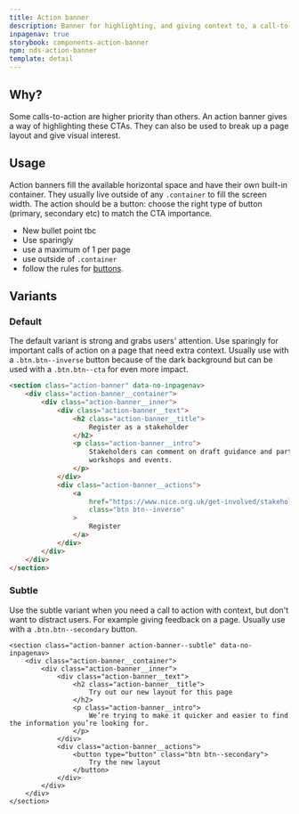 ```yaml
---
title: Action banner
description: Banner for highlighting, and giving context to, a call-to-action
inpagenav: true
storybook: components-action-banner
npm: nds-action-banner
template: detail
---
```


## Why?

Some calls-to-action are higher priority than others. An action banner gives a way of highlighting these CTAs. They can also be used to break up a page layout and give visual interest.

## Usage

Action banners fill the available horizontal space and have their own built-in container. They usually live outside of any `.container` to fill the screen width. The action should be a button: choose the right type of button (primary, secondary etc) to match the CTA importance.

- New bullet point tbc
- Use sparingly
- use a maximum of 1 per page
- use outside of `.container`
- follow the rules for <a href="{{ site.baseurl }}{% link foundations/buttons.md %}">buttons</a>.

## Variants

### Default

The default variant is strong and grabs users' attention. Use sparingly for important calls of action on a page that need extra context. Usually use with a `.btn.btn--inverse` button because of the dark background but can be used with a `.btn.btn--cta` for even more impact.

```html
<section class="action-banner" data-no-inpagenav>
	<div class="action-banner__container">
		<div class="action-banner__inner">
			<div class="action-banner__text">
				<h2 class="action-banner__title">
					Register as a stakeholder
				</h2>
				<p class="action-banner__intro">
					Stakeholders can comment on draft guidance and participate in
					workshops and events.
				</p>
			</div>
			<div class="action-banner__actions">
				<a
					href="https://www.nice.org.uk/get-involved/stakeholder-registration"
					class="btn btn--inverse"
				>
					Register
				</a>
			</div>
		</div>
	</div>
</section>
```

### Subtle

Use the subtle variant when you need a call to action with context, but don't want to distract users. For example giving feedback on a page. Usually use with a `.btn.btn--secondary` button.

```
<section class="action-banner action-banner--subtle" data-no-inpagenav>
    <div class="action-banner__container">
        <div class="action-banner__inner">
            <div class="action-banner__text">
                <h2 class="action-banner__title">
                    Try out our new layout for this page
                </h2>
                <p class="action-banner__intro">
                    We’re trying to make it quicker and easier to find the information you’re looking for.
                </p>
            </div>
            <div class="action-banner__actions">
                <button type="button" class="btn btn--secondary">
                    Try the new layout
                </button>
            </div>
        </div>
    </div>
</section>
```
